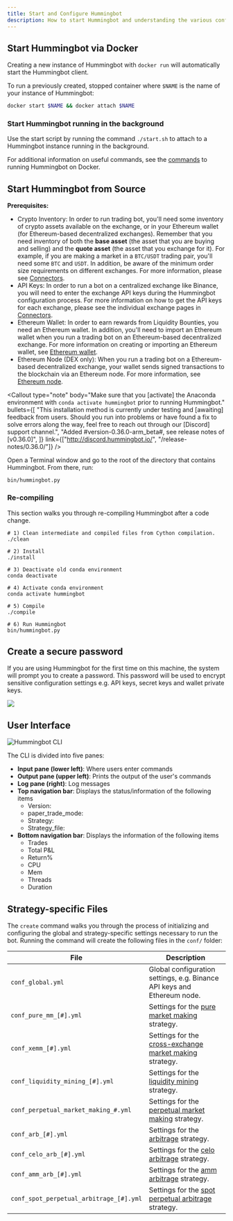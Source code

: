 ```yaml
---
title: Start and Configure Hummingbot
description: How to start Hummingbot and understanding the various configuration and UI items
---
```



## Start Hummingbot via Docker

Creating a new instance of Hummingbot with `docker run` will automatically start the Hummingbot client.

To run a previously created, stopped container where `$NAME` is the name of your instance of Hummingbot:

```sh
docker start $NAME && docker attach $NAME
```

### Start Hummingbot running in the background

Use the start script by running the command `./start.sh` to attach to a Hummingbot instance running in the background.

For additional information on useful commands, see the [commands](/operation/command-ref) to running Hummingbot on Docker.

## Start Hummingbot from Source

**Prerequisites:**

- Crypto Inventory: In order to run trading bot, you'll need some inventory of crypto assets available on the exchange, or in your Ethereum wallet (for Ethereum-based decentralized exchanges).
  Remember that you need inventory of both the **base asset** (the asset that you are buying and selling) and the **quote asset** (the asset that you exchange for it). For example, if you are making a market in a `BTC/USDT` trading pair, you'll need some `BTC` and `USDT`.
  In addition, be aware of the minimum order size requirements on different exchanges. For more information, please see [Connectors](/exchange-connectors/overview/).
- API Keys: In order to run a bot on a centralized exchange like Binance, you will need to enter the exchange API keys during the Hummingbot configuration process.
  For more information on how to get the API keys for each exchange, please see the individual exchange pages in [Connectors](/exchange-connectors/overview/).
- Ethereum Wallet: In order to earn rewards from Liquidity Bounties, you need an Ethereum wallet. In addition, you'll need to import an Ethereum wallet when you run a trading bot on an Ethereum-based decentralized exchange.
  For more information on creating or importing an Ethereum wallet, see [Ethereum wallet](/operation/adv-command-ref/#setup-ethereum-wallet).
- Ethereum Node (DEX only): When you run a trading bot on a Ethereum-based decentralized exchange, your wallet sends signed transactions to the blockchain via an Ethereum node.
  For more information, see [Ethereum node](/operation/adv-command-ref/#setup-ethereum-nodes).

<Callout
  type="note"
  body="Make sure that you [activate] the Anaconda environment with `conda activate hummingbot` prior to running Hummingbot."
  bullets={[
    "This installation method is currently under testing and [awaiting] feedback from users. Should you run into problems or have found a fix to solve errors along the way, feel free to reach out through our [Discord] support channel.",
    "Added #version-0.36.0-arm_beta#, see release notes of [v0.36.0]",
  ]}
  link={["http://discord.hummingbot.io/", "/release-notes/0.36.0/"]}
/>

Open a Terminal window and go to the root of the directory that contains Hummingbot. From there, run:

```
bin/hummingbot.py
```

### Re-compiling

This section walks you through re-compiling Hummingbot after a code change.

```
# 1) Clean intermediate and compiled files from Cython compilation.
./clean

# 2) Install
./install

# 3) Deactivate old conda environment
conda deactivate

# 4) Activate conda environment
conda activate hummingbot

# 5) Compile
./compile

# 6) Run Hummingbot
bin/hummingbot.py
```

## Create a secure password

If you are using Hummingbot for the first time on this machine, the system will prompt you to create a password. This password will be used to encrypt sensitive configuration settings e.g. API keys, secret keys and wallet private keys.

![](/img/welcome.gif)

## User Interface

![Hummingbot CLI](/img/hummingbot-cli.png)

The CLI is divided into five panes:

- **Input pane (lower left)**: Where users enter commands
- **Output pane (upper left)**: Prints the output of the user's commands
- **Log pane (right)**: Log messages
- **Top navigation bar**: Displays the status/information of the following items
  - Version:
  - paper_trade_mode:
  - Strategy:
  - Strategy_file:
- **Bottom navigation bar**: Displays the information of the following items
  - Trades
  - Total P&L
  - Return%
  - CPU
  - Mem
  - Threads
  - Duration

## Strategy-specific Files

The `create` command walks you through the process of initializing and configuring the global and strategy-specific settings necessary to run the bot. Running the command will create the following files in the `conf/` folder:

| File                                    | Description                                                                                          |
| --------------------------------------- | ---------------------------------------------------------------------------------------------------- |
| `conf_global.yml`                       | Global configuration settings, e.g. Binance API keys and Ethereum node.                              |
| `conf_pure_mm_[#].yml`                  | Settings for the [pure market making](/strategies/pure-market-making/) strategy.                     |
| `conf_xemm_[#].yml`                     | Settings for the [cross-exchange market making](/strategies/cross-exchange-market-making/) strategy. |
| `conf_liquidity_mining_[#].yml`         | Settings for the [liquidity mining](/strategies/liquidity-mining/) strategy.                         |
| `conf_perpetual_market_making_#.yml`    | Settings for the [perpetual market making](/strategies/perpetual-market-making) strategy.            |
| `conf_arb_[#].yml`                      | Settings for the [arbitrage](/strategies/arbitrage/) strategy.                                       |
| `conf_celo_arb_[#].yml`                 | Settings for the [celo arbitrage](/strategies/celo-arb/) strategy.                                   |
| `conf_amm_arb_[#].yml`                  | Settings for the [amm arbitrage](/strategies/amm-arb/) strategy.                                     |
| `conf_spot_perpetual_arbitrage_[#].yml` | Settings for the [spot perpetual arbitrage](/strategies/spot-perpetual-arb/) strategy.               |
